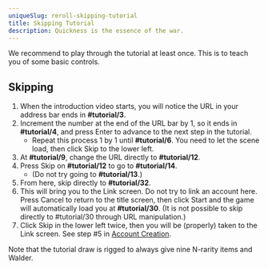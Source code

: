 ```yaml
---
uniqueSlug: reroll-skipping-tutorial
title: Skipping Tutorial
description: Quickness is the essence of the war.
---
```


We recommend to play through the tutorial at least once. This is to teach you of some basic controls.

## Skipping

1. When the introduction video starts, you will notice the URL in your address bar ends in **#tutorial/3**.
1. Increment the number at the end of the URL bar by 1, so it ends in **#tutorial/4**, and press Enter to advance to the next step in the tutorial.
    - Repeat this process 1 by 1 until **#tutorial/6**. You need to let the scene load, then click Skip to the lower left.
1. At **#tutorial/9**, change the URL directly to **#tutorial/12**.
1. Press Skip on **#tutorial/12** to go to **#tutorial/14**.
    - (Do not try going to **#tutorial/13**.)
1. From here, skip directly to **#tutorial/32**.
1. This will bring you to the Link screen. Do not try to link an account here. Press Cancel to return to the title screen, then click Start and the game will automatically load you at **#tutorial/30**. (It is not possible to skip directly to #tutorial/30 through URL manipulation.)
1. Click Skip in the lower left twice, then you will be (properly) taken to the Link screen. See step #5 in [Account Creation](/guide/reroll-account-creation).

<Callout type="warning">
    Note that the tutorial draw is rigged to always give
    nine N-rarity items and Walder.
</Callout>

